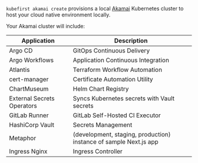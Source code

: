 `kubefirst akamai create` provisions a local [Akamai](https://akamai.com) Kubernetes cluster to host your cloud native environment locally.

Your Akamai cluster will include:

| Application                     | Description                                                                 |
|---------------------------------|-----------------------------------------------------------------------------|
| Argo CD                         | GitOps Continuous Delivery                                                  |
| Argo Workflows                  | Application Continuous Integration                                          |
| Atlantis                        | Terraform Workflow Automation                                               |
| cert-manager                    | Certificate Automation Utility                                              |
| ChartMuseum                     | Helm Chart Registry                                                         |
| External Secrets Operators      | Syncs Kubernetes secrets with Vault secrets                                 |
| GitLab Runner                   | GitLab Self-Hosted CI Executor                                              |
| HashiCorp Vault                 | Secrets Management                                                          |
| Metaphor                        | (development, staging, production) instance of sample Next.js app           |
| Ingress Nginx                   | Ingress Controller                                                          |

